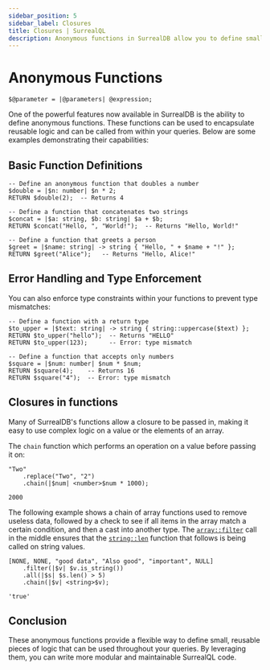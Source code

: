 ```yaml
---
sidebar_position: 5
sidebar_label: Closures
title: Closures | SurrealQL
description: Anonymous functions in SurrealDB allow you to define small, reusable pieces of logic that can be used throughout your queries.
---
```


# Anonymous Functions

<Since v="v2.0.0" />

```syntax title="SurrealQL Syntax"
$@parameter = |@parameters| @expression;
```

One of the powerful features now available in SurrealDB is the ability to define anonymous functions. These functions can be used to encapsulate reusable logic and can be called from within your queries. Below are some examples demonstrating their capabilities:

## Basic Function Definitions

```surql
-- Define an anonymous function that doubles a number
$double = |$n: number| $n * 2;
RETURN $double(2);  -- Returns 4

-- Define a function that concatenates two strings
$concat = |$a: string, $b: string| $a + $b;
RETURN $concat("Hello, ", "World!");  -- Returns "Hello, World!"
```

```surql
-- Define a function that greets a person
$greet = |$name: string| -> string { "Hello, " + $name + "!" };
RETURN $greet("Alice");   -- Returns "Hello, Alice!"
```

## Error Handling and Type Enforcement

You can also enforce type constraints within your functions to prevent type mismatches:

```surql
-- Define a function with a return type
$to_upper = |$text: string| -> string { string::uppercase($text) };
RETURN $to_upper("hello");  -- Returns "HELLO"
RETURN $to_upper(123);      -- Error: type mismatch

-- Define a function that accepts only numbers
$square = |$num: number| $num * $num;
RETURN $square(4);    -- Returns 16
RETURN $square("4");  -- Error: type mismatch
```

## Closures in functions

Many of SurrealDB's functions allow a closure to be passed in, making it easy to use complex logic on a value or the elements of an array.

The `chain` function which performs an operation on a value before passing it on:

```surql
"Two"
    .replace("Two", "2")
    .chain(|$num| <number>$num * 1000);
```

```surql title="Response"
2000
```

The following example shows a chain of array functions used to remove useless data, followed by a check to see if all items in the array match a certain condition, and then a cast into another type. The [`array::filter`](/docs/surrealql/functions/database/array#arrayfilter) call in the middle ensures that the [`string::len`](/docs/surrealql/functions/database/string#stringlen) function that follows is being called on string values.

```surql
[NONE, NONE, "good data", "Also good", "important", NULL]
    .filter(|$v| $v.is_string())
    .all(|$s| $s.len() > 5)
    .chain(|$v| <string>$v);
```

```surql title="Response"
'true'
```

## Conclusion

These anonymous functions provide a flexible way to define small, reusable pieces of logic that can be used throughout your queries. By leveraging them, you can write more modular and maintainable SurrealQL code.
